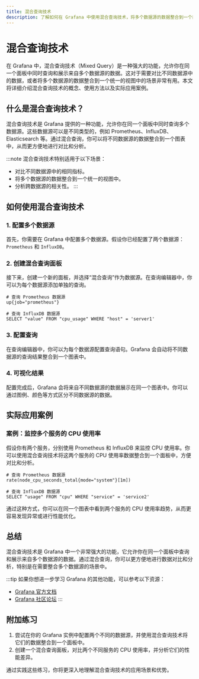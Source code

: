 ```yaml
---
title: 混合查询技术
description: 了解如何在 Grafana 中使用混合查询技术，将多个数据源的数据整合到一个面板中，并实现更灵活的数据分析和可视化。
---
```


# 混合查询技术

在 Grafana 中，混合查询技术（Mixed Query）是一种强大的功能，允许你在同一个面板中同时查询和展示来自多个数据源的数据。这对于需要对比不同数据源中的数据，或者将多个数据源的数据整合到一个统一的视图中的场景非常有用。本文将详细介绍混合查询技术的概念、使用方法以及实际应用案例。

## 什么是混合查询技术？

混合查询技术是 Grafana 提供的一种功能，允许你在同一个面板中同时查询多个数据源。这些数据源可以是不同类型的，例如 Prometheus、InfluxDB、Elasticsearch 等。通过混合查询，你可以将不同数据源的数据整合到一个图表中，从而更方便地进行对比和分析。

:::note
混合查询技术特别适用于以下场景：
- 对比不同数据源中的相同指标。
- 将多个数据源的数据整合到一个统一的视图中。
- 分析跨数据源的相关性。
:::

## 如何使用混合查询技术

### 1. 配置多个数据源

首先，你需要在 Grafana 中配置多个数据源。假设你已经配置了两个数据源：`Prometheus` 和 `InfluxDB`。

### 2. 创建混合查询面板

接下来，创建一个新的面板，并选择“混合查询”作为数据源。在查询编辑器中，你可以为每个数据源添加单独的查询。

```plaintext
# 查询 Prometheus 数据源
up{job="prometheus"}

# 查询 InfluxDB 数据源
SELECT "value" FROM "cpu_usage" WHERE "host" = 'server1'
```

### 3. 配置查询

在查询编辑器中，你可以为每个数据源配置查询语句。Grafana 会自动将不同数据源的查询结果整合到一个图表中。

### 4. 可视化结果

配置完成后，Grafana 会将来自不同数据源的数据展示在同一个图表中。你可以通过图例、颜色等方式区分不同数据源的数据。

## 实际应用案例

### 案例：监控多个服务的 CPU 使用率

假设你有两个服务，分别使用 Prometheus 和 InfluxDB 来监控 CPU 使用率。你可以使用混合查询技术将这两个服务的 CPU 使用率数据整合到一个面板中，方便对比和分析。

```plaintext
# 查询 Prometheus 数据源
rate(node_cpu_seconds_total{mode="system"}[1m])

# 查询 InfluxDB 数据源
SELECT "usage" FROM "cpu" WHERE "service" = 'service2'
```

通过这种方式，你可以在同一个图表中看到两个服务的 CPU 使用率趋势，从而更容易发现异常或进行性能优化。

## 总结

混合查询技术是 Grafana 中一个非常强大的功能，它允许你在同一个面板中查询和展示来自多个数据源的数据。通过混合查询，你可以更方便地进行数据对比和分析，特别是在需要整合多个数据源的场景中。

:::tip
如果你想进一步学习 Grafana 的其他功能，可以参考以下资源：
- [Grafana 官方文档](https://grafana.com/docs/)
- [Grafana 社区论坛](https://community.grafana.com/)
:::

## 附加练习

1. 尝试在你的 Grafana 实例中配置两个不同的数据源，并使用混合查询技术将它们的数据整合到一个面板中。
2. 创建一个混合查询面板，对比两个不同服务的 CPU 使用率，并分析它们的性能差异。

通过实践这些练习，你将更深入地理解混合查询技术的应用场景和优势。